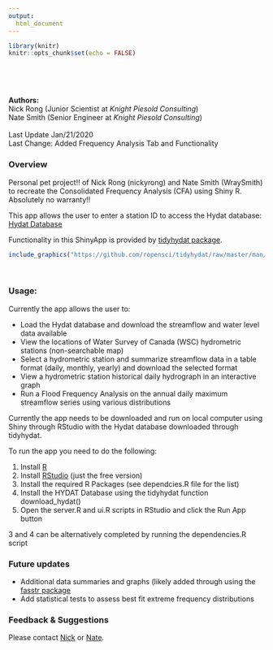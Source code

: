 ```yaml
---
output: 
  html_document
---
```


```r
library(knitr)
knitr::opts_chunk$set(echo = FALSE)
```
<br/>

<script>
   $(document).ready(function() {
     $head = $('#header');
     $head.prepend('<img src=\"https://www.knightpiesold.com/en/includes/themes/kpCustom/images/KP-logo.png\" style=\"float: right;width: 180px;\"/>')
   });
</script><br/>

**Authors:** <br/>
Nick Rong (Junior Scientist at *Knight Piesold Consulting*) <br/>
Nate Smith (Senior Engineer at *Knight Piesold Consulting*) <br/><br/>
Last Update Jan/21/2020 <br/>
Last Change: Added Frequency Analysis Tab and Functionality <br/>

### Overview
Personal pet project!! of Nick Rong (nickyrong) and Nate Smith (WraySmith) to recreate the Consolidated Frequency Analysis (CFA) using Shiny R. Absolutely no warranty!!

This app allows the user to enter a station ID to access the Hydat database:
[Hydat Database](https://www.canada.ca/en/environment-climate-change/services/water-overview/quantity/monitoring/survey/data-products-services/national-archive-hydat.html)
<br/>



Functionality in this ShinyApp is provided by [tidyhydat package](https://github.com/ropensci/tidyhydat). 
<br/>
```r
include_graphics("https://github.com/ropensci/tidyhydat/raw/master/man/figures/tidyhydat.png")
```
<br/>



### Usage:
Currently the app allows the user to:

- Load the Hydat database and download the streamflow and water level data available 
- View the locations of Water Survey of Canada (WSC) hydrometric stations (non-searchable map)  
- Select a hydrometric station and summarize streamflow data in a table format (daily, monthly, yearly) and download the selected format  
- View a hydrometric station historical daily hydrograph in an interactive graph  
- Run a Flood Frequency Analysis on the annual daily maximum streamflow series using various distributions  

Currently the app needs to be downloaded and run on local computer using Shiny through RStudio with the Hydat database downloaded through tidyhydat.
<br/>

To run the app you need to do the following:

1) Install [R](https://cran.r-project.org/)
2) Install [RStudio](https://rstudio.com/products/rstudio/download/) (just the free version)
3) Install the required R Packages (see dependcies.R file for the list)
4) Install the HYDAT Database using the tidyhydat function download_hydat()
5) Open the server.R and ui.R scripts in RStudio and click the Run App button

3 and 4 can be alternatively completed by running the dependencies.R script
<br/>

### Future updates

- Additional data summaries and graphs (likely added through using the [fasstr package](https://github.com/bcgov/fasstr) 
- Add statistical tests to assess best fit extreme frequency distributions  

### Feedback & Suggestions

Please contact [Nick](https://github.com/nickyrong) or [Nate](https://github.com/WraySmith).
<br/>

